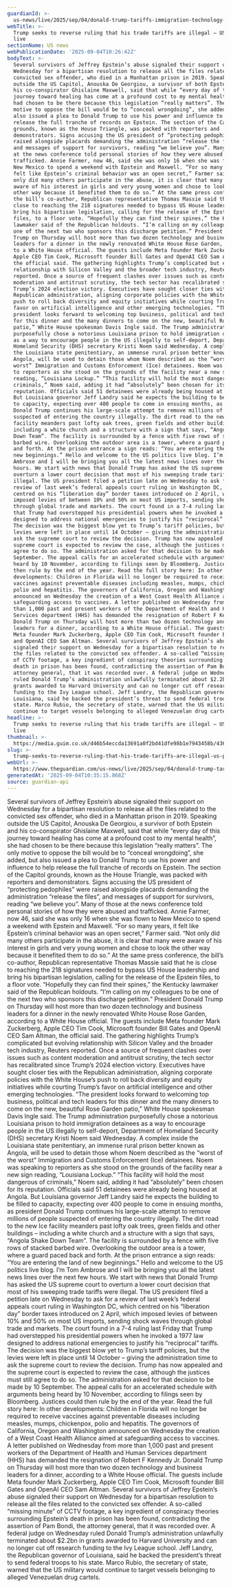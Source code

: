 ```yaml
---
guardianId: >-
  us-news/live/2025/sep/04/donald-trump-tariffs-immigration-technology-epstein-us-politics-live-news-updates
webTitle: >-
  Trump seeks to reverse ruling that his trade tariffs are illegal – US politics
  live
sectionName: US news
webPublicationDate: '2025-09-04T10:26:42Z'
bodyText: >-
  Several survivors of Jeffrey Epstein’s abuse signaled their support on
  Wednesday for a bipartisan resolution to release all the files related to the
  convicted sex offender, who died in a Manhattan prison in 2019. Speaking
  outside the US Capitol, Anouska De Georgiou, a survivor of both Epstein and
  his co-conspirator Ghislaine Maxwell, said that while “every day of this
  journey toward healing has come at a profound cost to my mental health”, she
  had chosen to be there because this legislation “really matters”. The only
  motive to oppose the bill would be to “conceal wrongdoing”, she added, but
  also issued a plea to Donald Trump to use his power and influence to help
  release the full tranche of records on Epstein. The section of the Capitol
  grounds, known as the House Triangle, was packed with reporters and
  demonstrators. Signs accusing the US president of “protecting pedophiles” were
  raised alongside placards demanding the administration “release the files”,
  and messages of support for survivors, reading “we believe you”. Many of those
  at the news conference told personal stories of how they were abused and
  trafficked. Annie Farmer, now 46, said she was only 16 when she was flown to
  New Mexico to spend a weekend with Epstein and Maxwell. “For so many years, it
  felt like Epstein’s criminal behavior was an open secret,” Farmer said. “Not
  only did many others participate in the abuse, it is clear that many were
  aware of his interest in girls and very young women and chose to look the
  other way because it benefited them to do so.” At the same press conference,
  the bill’s co-author, Republican representative Thomas Massie said that he is
  close to reaching the 218 signatures needed to bypass US House leadership and
  bring his bipartisan legislation, calling for the release of the Epstein
  files, to a floor vote. “Hopefully they can find their spines,” the Kentucky
  lawmaker said of the Republican holdouts. “I’m calling on my colleagues to be
  one of the next two who sponsors this discharge petition.” President Donald
  Trump on Thursday will host more than two dozen technology and business
  leaders for a dinner in the newly renovated White House Rose Garden, according
  to a White House official. The guests include Meta founder Mark Zuckerberg,
  Apple CEO Tim Cook, Microsoft founder Bill Gates and OpenAI CEO Sam Altman,
  the official said. The gathering highlights Trump’s complicated but evolving
  relationship with Silicon Valley and the broader tech industry, Reuters
  reported. Once a source of frequent clashes over issues such as content
  moderation and antitrust scrutiny, the tech sector has recalibrated since
  Trump’s 2024 election victory. Executives have sought closer ties with the
  Republican administration, aligning corporate policies with the White House’s
  push to roll back diversity and equity initiatives while courting Trump’s
  favor on artificial intelligence and other emerging technologies. “The
  president looks forward to welcoming top business, political and tech leaders
  for this dinner and the many dinners to come on the new, beautiful Rose Garden
  patio,” White House spokesman Davis Ingle said. The Trump administration
  purposefully chose a notorious Louisiana prison to hold immigration detainees
  as a way to encourage people in the US illegally to self-deport, Department of
  Homeland Security (DHS) secretary Kristi Noem said Wednesday. A complex inside
  the Louisiana state penitentiary, an immense rural prison better known as
  Angola, will be used to detain those whom Noem described as the “worst of the
  worst” Immigration and Customs Enforcement (Ice) detainees. Noem was speaking
  to reporters as she stood on the grounds of the facility near a new sign
  reading, “Louisiana Lockup.” “This facility will hold the most dangerous of
  criminals,” Noem said, adding it had “absolutely” been chosen for its
  reputation. Officials said 51 detainees were already being housed at Angola.
  But Louisiana governor Jeff Landry said he expects the building to be filled
  to capacity, expecting over 400 people to come in ensuing months, as president
  Donald Trump continues his large-scale attempt to remove millions of people
  suspected of entering the country illegally. The dirt road to the new Ice
  facility meanders past lofty oak trees, green fields and other buildings –
  including a white church and a structure with a sign that says, “Angola Shake
  Down Team”. The facility is surrounded by a fence with five rows of stacked
  barbed wire. Overlooking the outdoor area is a tower, where a guard paced back
  and forth. At the prison entrance a sign reads: “You are entering the land of
  new beginnings.” Hello and welcome to the US politics live blog. I’m Tom
  Ambrose and I will be bringing you all the latest news lines over the next few
  hours. We start with news that Donald Trump has asked the US supreme court to
  overturn a lower court decision that most of his sweeping trade tariffs were
  illegal. The US president filed a petition late on Wednesday to ask for a
  review of last week’s federal appeals court ruling in Washington DC, which
  centred on his “liberation day” border taxes introduced on 2 April, which
  imposed levies of between 10% and 50% on most US imports, sending shock waves
  through global trade and markets. The court found in a 7-4 ruling last Friday
  that Trump had overstepped his presidential powers when he invoked a 1977 law
  designed to address national emergencies to justify his “reciprocal” tariffs.
  The decision was the biggest blow yet to Trump’s tariff policies, but the
  levies were left in place until 14 October – giving the administration time to
  ask the supreme court to review the decision. Trump has now appealed and the
  supreme court is expected to review the case, although the justices must still
  agree to do so. The administration asked for that decision to be made by 10
  September. The appeal calls for an accelerated schedule with arguments being
  heard by 10 November, according to filings seen by Bloomberg. Justices could
  then rule by the end of the year. Read the full story here: In other
  developments: Children in Florida will no longer be required to receive
  vaccines against preventable diseases including measles, mumps, chickenpox,
  polio and hepatitis. The governors of California, Oregon and Washington
  announced on Wednesday the creation of a West Coast Health Alliance aimed at
  safeguarding access to vaccines. A letter published on Wednesday from more
  than 1,000 past and present workers of the Department of Health and Human
  Services department (HHS) has demanded the resignation of Robert F Kennedy Jr.
  Donald Trump on Thursday will host more than two dozen technology and business
  leaders for a dinner, according to a White House official. The guests include
  Meta founder Mark Zuckerberg, Apple CEO Tim Cook, Microsoft founder Bill Gates
  and OpenAI CEO Sam Altman. Several survivors of Jeffrey Epstein’s abuse
  signaled their support on Wednesday for a bipartisan resolution to release all
  the files related to the convicted sex offender. A so-called “missing minute”
  of CCTV footage, a key ingredient of conspiracy theories surrounding Epstein’s
  death in prison has been found, contradicting the assertion of Pam Bondi, the
  attorney general, that it was recorded over. A federal judge on Wednesday
  ruled Donald Trump’s administration unlawfully terminated about $2.2bn in
  grants awarded to Harvard University and can no longer cut off research
  funding to the Ivy League school. Jeff Landry, the Republican governor of
  Louisiana, said he backed the president’s threat to send federal troops to his
  state. Marco Rubio, the secretary of state, warned that the US military would
  continue to target vessels belonging to alleged Venezuelan drug cartels.
headline: >-
  Trump seeks to reverse ruling that his trade tariffs are illegal – US politics
  live
thumbnail: >-
  https://media.guim.co.uk/d46b54eccda13691a0f2bd41dfe98b1e7943458b/436_0_4497_3598/500.jpg
slug: >-
  trump-seeks-to-reverse-ruling-that-his-trade-tariffs-are-illegal-us-politics-live
webUrl: >-
  https://www.theguardian.com/us-news/live/2025/sep/04/donald-trump-tariffs-immigration-technology-epstein-us-politics-live-news-updates
generatedAt: '2025-09-04T10:35:15.868Z'
source: guardian-api
---
```

Several survivors of Jeffrey Epstein’s abuse signaled their support on Wednesday for a bipartisan resolution to release all the files related to the convicted sex offender, who died in a Manhattan prison in 2019. Speaking outside the US Capitol, Anouska De Georgiou, a survivor of both Epstein and his co-conspirator Ghislaine Maxwell, said that while “every day of this journey toward healing has come at a profound cost to my mental health”, she had chosen to be there because this legislation “really matters”. The only motive to oppose the bill would be to “conceal wrongdoing”, she added, but also issued a plea to Donald Trump to use his power and influence to help release the full tranche of records on Epstein. The section of the Capitol grounds, known as the House Triangle, was packed with reporters and demonstrators. Signs accusing the US president of “protecting pedophiles” were raised alongside placards demanding the administration “release the files”, and messages of support for survivors, reading “we believe you”. Many of those at the news conference told personal stories of how they were abused and trafficked. Annie Farmer, now 46, said she was only 16 when she was flown to New Mexico to spend a weekend with Epstein and Maxwell. “For so many years, it felt like Epstein’s criminal behavior was an open secret,” Farmer said. “Not only did many others participate in the abuse, it is clear that many were aware of his interest in girls and very young women and chose to look the other way because it benefited them to do so.” At the same press conference, the bill’s co-author, Republican representative Thomas Massie said that he is close to reaching the 218 signatures needed to bypass US House leadership and bring his bipartisan legislation, calling for the release of the Epstein files, to a floor vote. “Hopefully they can find their spines,” the Kentucky lawmaker said of the Republican holdouts. “I’m calling on my colleagues to be one of the next two who sponsors this discharge petition.” President Donald Trump on Thursday will host more than two dozen technology and business leaders for a dinner in the newly renovated White House Rose Garden, according to a White House official. The guests include Meta founder Mark Zuckerberg, Apple CEO Tim Cook, Microsoft founder Bill Gates and OpenAI CEO Sam Altman, the official said. The gathering highlights Trump’s complicated but evolving relationship with Silicon Valley and the broader tech industry, Reuters reported. Once a source of frequent clashes over issues such as content moderation and antitrust scrutiny, the tech sector has recalibrated since Trump’s 2024 election victory. Executives have sought closer ties with the Republican administration, aligning corporate policies with the White House’s push to roll back diversity and equity initiatives while courting Trump’s favor on artificial intelligence and other emerging technologies. “The president looks forward to welcoming top business, political and tech leaders for this dinner and the many dinners to come on the new, beautiful Rose Garden patio,” White House spokesman Davis Ingle said. The Trump administration purposefully chose a notorious Louisiana prison to hold immigration detainees as a way to encourage people in the US illegally to self-deport, Department of Homeland Security (DHS) secretary Kristi Noem said Wednesday. A complex inside the Louisiana state penitentiary, an immense rural prison better known as Angola, will be used to detain those whom Noem described as the “worst of the worst” Immigration and Customs Enforcement (Ice) detainees. Noem was speaking to reporters as she stood on the grounds of the facility near a new sign reading, “Louisiana Lockup.” “This facility will hold the most dangerous of criminals,” Noem said, adding it had “absolutely” been chosen for its reputation. Officials said 51 detainees were already being housed at Angola. But Louisiana governor Jeff Landry said he expects the building to be filled to capacity, expecting over 400 people to come in ensuing months, as president Donald Trump continues his large-scale attempt to remove millions of people suspected of entering the country illegally. The dirt road to the new Ice facility meanders past lofty oak trees, green fields and other buildings – including a white church and a structure with a sign that says, “Angola Shake Down Team”. The facility is surrounded by a fence with five rows of stacked barbed wire. Overlooking the outdoor area is a tower, where a guard paced back and forth. At the prison entrance a sign reads: “You are entering the land of new beginnings.” Hello and welcome to the US politics live blog. I’m Tom Ambrose and I will be bringing you all the latest news lines over the next few hours. We start with news that Donald Trump has asked the US supreme court to overturn a lower court decision that most of his sweeping trade tariffs were illegal. The US president filed a petition late on Wednesday to ask for a review of last week’s federal appeals court ruling in Washington DC, which centred on his “liberation day” border taxes introduced on 2 April, which imposed levies of between 10% and 50% on most US imports, sending shock waves through global trade and markets. The court found in a 7-4 ruling last Friday that Trump had overstepped his presidential powers when he invoked a 1977 law designed to address national emergencies to justify his “reciprocal” tariffs. The decision was the biggest blow yet to Trump’s tariff policies, but the levies were left in place until 14 October – giving the administration time to ask the supreme court to review the decision. Trump has now appealed and the supreme court is expected to review the case, although the justices must still agree to do so. The administration asked for that decision to be made by 10 September. The appeal calls for an accelerated schedule with arguments being heard by 10 November, according to filings seen by Bloomberg. Justices could then rule by the end of the year. Read the full story here: In other developments: Children in Florida will no longer be required to receive vaccines against preventable diseases including measles, mumps, chickenpox, polio and hepatitis. The governors of California, Oregon and Washington announced on Wednesday the creation of a West Coast Health Alliance aimed at safeguarding access to vaccines. A letter published on Wednesday from more than 1,000 past and present workers of the Department of Health and Human Services department (HHS) has demanded the resignation of Robert F Kennedy Jr. Donald Trump on Thursday will host more than two dozen technology and business leaders for a dinner, according to a White House official. The guests include Meta founder Mark Zuckerberg, Apple CEO Tim Cook, Microsoft founder Bill Gates and OpenAI CEO Sam Altman. Several survivors of Jeffrey Epstein’s abuse signaled their support on Wednesday for a bipartisan resolution to release all the files related to the convicted sex offender. A so-called “missing minute” of CCTV footage, a key ingredient of conspiracy theories surrounding Epstein’s death in prison has been found, contradicting the assertion of Pam Bondi, the attorney general, that it was recorded over. A federal judge on Wednesday ruled Donald Trump’s administration unlawfully terminated about $2.2bn in grants awarded to Harvard University and can no longer cut off research funding to the Ivy League school. Jeff Landry, the Republican governor of Louisiana, said he backed the president’s threat to send federal troops to his state. Marco Rubio, the secretary of state, warned that the US military would continue to target vessels belonging to alleged Venezuelan drug cartels.
